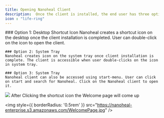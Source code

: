---
title: Opening Nanoheal Client
description:  Once the client is installed, the end user has three options to open the client
icon : "life-ring" 
---

<Tabs>
  <Tab title="Three Options">
    ### Option 1: Desktop Shortcut Icon
    Nanoheal creates a shortcut icon on the desktop once the client installation is completed. User can double-click on the icon to open the client.
    
    ### Option 2: System Tray
    Nanoheal creates icon on the system tray once client installation is complete. The client is accessible when user double-clicks on the icon in system tray.

    ### Option 3: System Tray
    Nanoheal client can also be accessed using start-menu. User can click on start and search for Nanoheal. Click on the Nanoheal client to open it.
  </Tab>

</Tabs>
<img
  style={{ borderRadius: '0.5rem' }}
  src="https://nanoheal-enterprise.s3.amazonaws.com/LaunchNH.jpg"
/>
After Clicking the shortcut icon the Welcome page will come up

<img
  style={{ borderRadius: '0.5rem' }}
  src="https://nanoheal-enterprise.s3.amazonaws.com/WelcomePage.jpg"
/>


